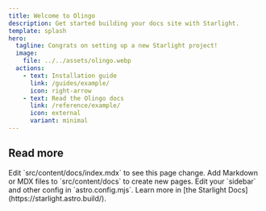 ```yaml
---
title: Welcome to Olingo
description: Get started building your docs site with Starlight.
template: splash
hero:
  tagline: Congrats on setting up a new Starlight project!
  image:
    file: ../../assets/olingo.webp
  actions:
    - text: Installation guide
      link: /guides/example/
      icon: right-arrow
    - text: Read the Olingo docs
      link: /reference/example/
      icon: external
      variant: minimal
---
```



## Read more

<CardGrid>
	<Card title="Diagrams" icon="seti:illustrator">
		Edit `src/content/docs/index.mdx` to see this page change.
	</Card>
	<Card title="Add new content" icon="add-document">
		Add Markdown or MDX files to `src/content/docs` to create new pages.
	</Card>
	<Card title="Configure your site" icon="setting">
		Edit your `sidebar` and other config in `astro.config.mjs`.
	</Card>
	<Card title="Read the docs" icon="open-book">
		Learn more in [the Starlight Docs](https://starlight.astro.build/).
	</Card>
</CardGrid>

